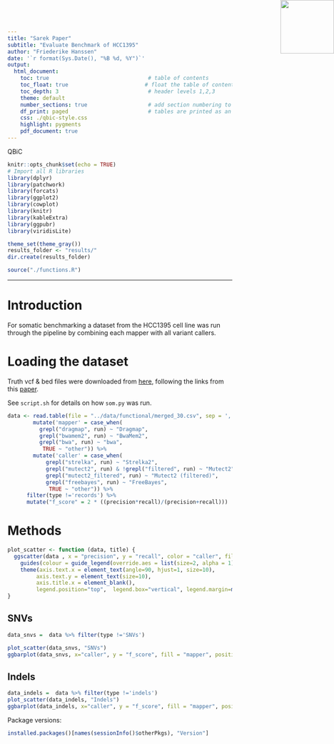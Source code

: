```yaml
---
title: "Sarek Paper"
subtitle: "Evaluate Benchmark of HCC1395"
author: "Friederike Hanssen"
date: '`r format(Sys.Date(), "%B %d, %Y")`'
output: 
  html_document:
    toc: true                               # table of contents
    toc_float: true                        # float the table of contents to the left of the main document content
    toc_depth: 3                            # header levels 1,2,3
    theme: default
    number_sections: true                   # add section numbering to headers
    df_print: paged                         # tables are printed as an html table with support for pagination over rows and columns
    css: ./qbic-style.css
    highlight: pygments
    pdf_document: true
---
```


<!-- QBiC Logo -->

<img src="./QBiCLogo.png" style="position:absolute;top:0px;right:0px;" height="120" width="120"/>

::: watermark
QBiC
:::

```r
knitr::opts_chunk$set(echo = TRUE)
# Import all R libraries
library(dplyr)
library(patchwork)
library(forcats)
library(ggplot2)
library(cowplot)
library(knitr)
library(kableExtra)
library(ggpubr)
library(viridisLite)

theme_set(theme_gray())
results_folder <- "results/"
dir.create(results_folder)

source("./functions.R")
```

------------------------------------------------------------------------

# Introduction

For somatic benchmarking a dataset from the HCC1395 cell line was run through the pipeline by combining each mapper with all variant callers. 

# Loading the dataset

Truth vcf & bed files were downloaded from [here](https://ftp-trace.ncbi.nlm.nih.gov/ReferenceSamples/seqc/Somatic_Mutation_WG/release/v1.2/), following the links from this [paper](https://www.ncbi.nlm.nih.gov/pmc/articles/PMC8506910/).

See `script.sh` for details on how `som.py` was run. 

```r
data <- read.table(file = "../data/functional/merged_30.csv", sep = ',', header = TRUE) %>%
        mutate('mapper' = case_when(
          grepl("dragmap", run) ~ "Dragmap",
          grepl("bwamem2", run) ~ "BwaMem2",
          grepl("bwa", run) ~ "bwa",
           TRUE ~ "other")) %>%
        mutate('caller' = case_when(
            grepl("strelka", run) ~ "Strelka2",
            grepl("mutect2", run) & !grepl("filtered", run) ~ "Mutect2",
            grepl("mutect2_filtered", run) ~ "Mutect2 (filtered)",
            grepl("freebayes", run) ~ "FreeBayes",
             TRUE ~ "other")) %>%
      filter(type !='records') %>%
      mutate("f_score" = 2 * ((precision*recall)/(precision+recall)))
```

# Methods

```r

plot_scatter <- function (data, title) {
  ggscatter(data , x = "precision", y = "recall", color = "caller", fill = "caller", shape ="mapper", size = 2, title = title, ylim= c(0,1), xlim = c(0,1), palette = "npg") + 
    guides(colour = guide_legend(override.aes = list(size=2, alpha = 1))) +
    theme(axis.text.x = element_text(angle=90, hjust=1, size=10),
         axis.text.y = element_text(size=10),
         axis.title.x = element_blank(),
         legend.position="top",  legend.box="vertical", legend.margin=margin())
}


```

## SNVs
```r
data_snvs =  data %>% filter(type !='SNVs')

plot_scatter(data_snvs, "SNVs")
ggbarplot(data_snvs, x="caller", y = "f_score", fill = "mapper", position=position_dodge())

```

## Indels
```r
data_indels =  data %>% filter(type !='indels')
plot_scatter(data_indels, "Indels")
ggbarplot(data_indels, x="caller", y = "f_score", fill = "mapper", position=position_dodge())
```

Package versions:

```r
installed.packages()[names(sessionInfo()$otherPkgs), "Version"]
```
